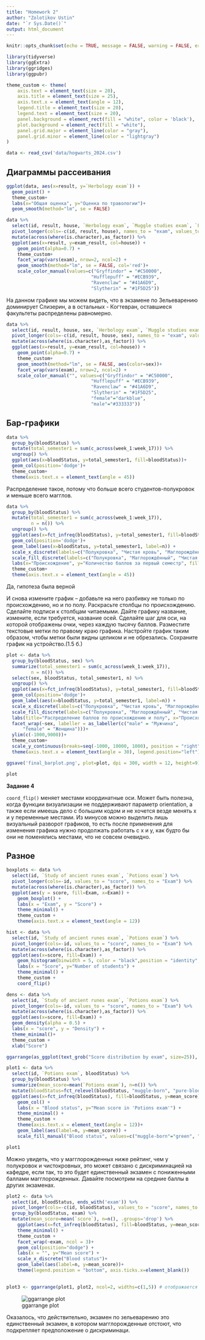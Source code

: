 ```yaml
---
title: "Homework 2"
author: "Zolotikov Ustin"
date: "`r Sys.Date()`"
output: html_document
---
```


```r
knitr::opts_chunk$set(echo = TRUE, message = FALSE, warning = FALSE, error = FALSE, fig.width=16, fig.height=10)

library(tidyverse)
library(ggExtra)
library(ggridges)
library(ggpubr)

theme_custom <- theme(
    axis.text = element_text(size = 20),
    axis.title = element_text(size = 25),
    axis.text.x = element_text(angle = 12),
    legend.title = element_text(size = 20),
    legend.text = element_text(size = 20),
    panel.background = element_rect(fill = "white", color = 'black'),
    plot.background = element_rect(fill = "white"),
    panel.grid.major = element_line(color = "gray"),
    panel.grid.minor = element_line(color = "lightgray")
)

data <- read_csv('data/hogwarts_2024.csv')
```
## Диаграммы рассеивания
```r
ggplot(data, aes(x=result, y=`Herbology exam`)) +
  geom_point() +
  theme_custom+
  labs(x="Общая оценка", y="Оценка по травологии")+
  geom_smooth(method="lm", se = FALSE)
```
```r
data %>%
  select(id, result, house, `Herbology exam`, `Muggle studies exam`, `Potions exam`, `Arithmancy exam`) %>% 
  pivot_longer(cols=-c(id, result, house), names_to = "exam", values_to = "exam_result") %>% 
  mutate(across(where(is.character),as_factor)) %>% 
  ggplot(aes(x=result, y=exam_result, col=house)) +
    geom_point(alpha=0.7) +
    theme_custom+
    facet_wrap(vars(exam), nrow=2, ncol=2) +
    geom_smooth(method="lm", se = FALSE, col='red')+
    scale_color_manual(values=c("Gryffindor" = "#C50000", 
                               "Hufflepuff" = "#ECB939", 
                               "Ravenclaw" = "#41A6D9", 
                               "Slytherin" = "#1F5D25"))
```

На данном графике мы можем видеть, что в экзамене по Зельеварению доминирует Слизерин, а в остальных - Когтевран, оставшиеся факультеты распределены равномерно.

```r
data %>%
  select(id, result, house, sex, `Herbology exam`, `Muggle studies exam`, `Potions exam`, `Arithmancy exam`) %>% 
  pivot_longer(cols=-c(id, result, house, sex), names_to = "exam", values_to = "exam_result") %>% 
  mutate(across(where(is.character),as_factor)) %>% 
  ggplot(aes(x=result, y=exam_result, col=house)) +
    geom_point(alpha=0.7) +
    theme_custom+
    geom_smooth(method="lm", se = FALSE, aes(color=sex))+
    facet_wrap(vars(exam), nrow=2, ncol=2) +
    scale_color_manual("", values=c("Gryffindor" = "#C50000", 
                               "Hufflepuff" = "#ECB939", 
                               "Ravenclaw" = "#41A6D9", 
                               "Slytherin" = "#1F5D25",
                               "female"="darkblue",
                               "male"="#333333"))
```

## Бар-графики

```r
data %>% 
  group_by(bloodStatus) %>% 
  mutate(total_semester1 = sum(c_across(week_1:week_17))) %>% 
  ungroup() %>% 
  ggplot(aes(x=bloodStatus, y=total_semester1, fill=bloodStatus))+
  geom_col(position='dodge')+
  theme_custom+
  theme(axis.text.x = element_text(angle = 45))
```

Распределение такое, потому что больше всего студентов-полукровок и меньше всего магглов.

```r
data %>% 
  group_by(bloodStatus) %>% 
  mutate(total_semester1 = sum(c_across(week_1:week_17)),
         n = n()) %>% 
  ungroup() %>% 
  ggplot(aes(x=fct_infreq(bloodStatus), y=total_semester1, fill=bloodStatus))+
  geom_col(position='dodge')+
  geom_label(aes(x=bloodStatus, y=total_semester1, label=n)) +
  scale_x_discrete(labels=c("Полукровка", "Чистая кровь", "Маглорождённый")) +
  scale_fill_discrete(labels=c("Полукровка", "Маглорождённый", "Чистая кровь")) +
  labs(x="Происхождение", y="Количество баллов за первый семестр", fill="Происхождение")+
  theme_custom+
  theme(axis.text.x = element_text(angle = 45))
```

Да, гипотеза была верной

И снова измените график – добавьте на него разбивку не только по
происхождению, но и по полу. Раскрасьте столбцы по происхождению.
Сделайте подписи к столбцам читаемыми. Дайте графику название,
измените, если требуется, название осей. Сделайте шаг для оси, на
которой отображены очки, через каждую тысячу баллов. Разместите
текстовые метки по правому краю графика. Настройте график таким
образом, чтобы метки были видны целиком и не обрезались. Сохраните
график на устройство.(1.5 б.)

```r
plot <- data %>% 
  group_by(bloodStatus, sex) %>% 
  summarize(total_semester1 = sum(c_across(week_1:week_17)),
         n = n()) %>% 
  select(sex, bloodStatus, total_semester1, n) %>% 
  ungroup() %>%
  ggplot(aes(x=fct_infreq(bloodStatus), y=total_semester1, fill=bloodStatus))+
  geom_col(position='dodge')+
  geom_label(aes(x=bloodStatus, y=total_semester1, label=n)) +
  scale_x_discrete(labels=c("Полукровка", "Чистая кровь", "Маглорождённый")) +
  scale_fill_discrete(labels=c("Полукровка", "Маглорождённый", "Чистая кровь")) +
  labs(title="Распределение баллов по происхождению и полу", x="Происхождение", y="Количество баллов за первый семестр", fill="Происхождение")+
  facet_wrap(~sex, labeller = as_labeller(c("male" = "Мужчина",
      "female" = "Женщина")))+
  ylim(c(-1000,9000))+
  theme_custom+
  scale_y_continuous(breaks=seq(-1000, 10000, 1000), position = "right")+
  theme(axis.text.x = element_text(angle = 30), legend.position="left")

ggsave('final_barplot.png', plot=plot, dpi = 300, width = 12, height=9)

plot
```

**Задание 4**

`coord_flip()` меняет местами координатные оси. Может быть полезна, когда функции визуализации не поддерживают параметр orientation, а также если имеешь дело с большим кодом и не хочется везде менять x и y переменные местами. Из минусов можно выделить лишь визуальный разворот графиков, то есть после применения для изменения графика нужно продолжать работать с x и y, как будто бы они не поменялись местами, что не совсем очевидно.

## Разное

```r
boxplots <- data %>%
  select(id, `Study of ancient runes exam`, `Potions exam`) %>%
  pivot_longer(cols=-id, values_to = "score", names_to = "Exam") %>%
  mutate(across(where(is.character),as_factor)) %>% 
  ggplot(aes(y = score, fill=Exam, x=Exam)) +
    geom_boxplot() +
    labs(x = "Exam", y = "Score") +
    theme_minimal() +
    theme_custom +
    theme(axis.text.x = element_text(angle = 12))

hist <- data %>% 
  select(id, `Study of ancient runes exam`, `Potions exam`) %>%
  pivot_longer(cols=-id, values_to = "score", names_to = "Exam") %>%
  mutate(across(where(is.character),as_factor)) %>% 
  ggplot(aes(x=score, fill=Exam)) +
    geom_histogram(binwidth = 5, color = "black",position = "identity", alpha=0.7) +
    labs(x = "Score", y="Number of students") +
    theme_minimal() +
    theme_custom +
    coord_flip()

dens <- data %>% 
  select(id, `Study of ancient runes exam`, `Potions exam`) %>%
  pivot_longer(cols=-id, values_to = "score", names_to = "Exam") %>%
  mutate(across(where(is.character),as_factor)) %>% 
  ggplot(aes(x=score, fill=Exam)) +
  geom_density(alpha = 0.5) +
  labs(x = "score", y = "Density") +
  theme_minimal()+
  theme_custom +
  xlab("Score")
```

```r
ggarrange(as_ggplot(text_grob("Score distribution by exam", size=25)), ggarrange(boxplots, hist+rremove("ylab"), ncol=2, legend = FALSE), dens, nrow=3, common.legend = TRUE, legend="bottom", heights=c(1,5,5))
```

```r
plot1 <- data %>% 
  select(id, `Potions exam`, bloodStatus) %>%
  group_by(bloodStatus) %>% 
  summarize(mean_score=mean(`Potions exam`), n=n()) %>% 
  mutate(bloodStatus=fct_relevel(bloodStatus, "muggle-born", "pure-blood", "half-blood")) %>% 
  ggplot(aes(x=fct_infreq(bloodStatus), fill=bloodStatus, y=mean_score)) +
    geom_col() +
    labs(x = "Blood status", y="Mean score in 'Potions exam'") +
    theme_minimal() +
    theme_custom +
    theme(axis.text.x = element_text(angle = 12))+
    geom_label(aes(label=n, y=mean_score)) +
    scale_fill_manual("Blood status", values=c("muggle-born"="green", "half-blood"="red", "pure-blood"="blue"))

plot1
```

Можно увидеть, что у магглорожденных ниже рейтинг, чем у полукровок и чистокровных, это может связано с дискриминацией на кафедре, если так, то это будет единственный экзамен с пониженными баллами магглорожденных. Давайте посмотрим на средние баллы в других экзаменах.

```r
plot2 <- data %>% 
  select(id, bloodStatus, ends_with('exam')) %>%
  pivot_longer(cols=-c(id, bloodStatus), values_to = "score", names_to = "exam") %>%
  group_by(bloodStatus, exam) %>% 
  mutate(mean_score=mean(`score`), n=n(), .groups='drop') %>% 
    ggplot(aes(x=fct_infreq(bloodStatus), fill=bloodStatus, y=mean_score)) +
    theme_minimal() +
    theme_custom +
    facet_wrap(~exam, ncol = 3)+
    geom_col(position="dodge") +
    labs(x = "", y="Mean score") +
    scale_x_discrete("Blood status")+
    geom_label(aes(label=n, y=mean_score))+
    theme(legend.position = "bottom", axis.ticks.x=element_blank())
    
```

```r
plot3 <- ggarrange(plot1, plot2, ncol=2, widths=c(1,5)) # отображается слишком долго, так что я сохранил график в файл, отображен ниже
```

![ggarrange plot](./ggarrange_exams_and_mean_score_by_blood_status.jpg)

Оказалось, что действительно, экзамен по зельеварению это единственный экзамен, в котором магглорожденные отстоют, что подкрепляет предположение о дискриминаци.
